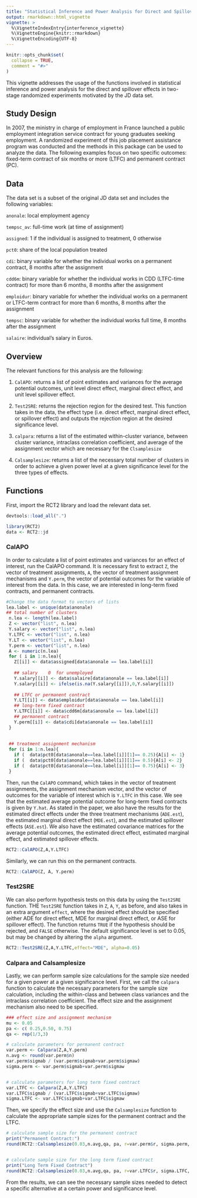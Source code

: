 ```yaml
---
title: "Statistical Inference and Power Analysis for Direct and Spillover Effects"
output: rmarkdown::html_vignette
vignette: >
  %\VignetteIndexEntry{interference_vignette}
  %\VignetteEngine{knitr::rmarkdown}
  %\VignetteEncoding{UTF-8}
---
```


```r
knitr::opts_chunk$set(
  collapse = TRUE,
  comment = "#>"
)
```

This vignette addresses the usage of the functions involved in statistical inference and power analysis for the direct and spillover effects in two-stage randomized experiments motivated by the JD data set.

## Study Design
In 2007, the ministry in charge of employment in France launched a public employment integration service contract for young graduates seeking employment. A randomized experiment of this job placement assistance program was conducted and the methods in this package can be used to analyze the data. The following examples focus on two specific outcomes: fixed-term contract of six months or more (LTFC) and permanent contract (PC).

## Data
The data set is a subset of the original JD data set and includes the following variables:

`anonale`: local employment agency

`tempsc_av`: full-time work (at time of assignment)

`assigned`: 1 if the individual is assigned to treatment, 0 otherwise

`pct0`: share of the local population treated

`cdi`: binary variable for whether the individual works on a permanent contract, 8 months after the assignment

`cdd6m`: binary variable for whether the individual works in CDD (LTFC-time contract) for more than 6 months, 8 months after the assignment

`emploidur`: binary variable for whether the individual works on a permanent or LTFC-term contract for more than 6 months, 8 months after the assignment

`tempsc`: binary variable for whether the individual works full time, 8 months after the assignment

`salaire`: individual's salary in Euros.

## Overview
The relevant functions for this analysis are the following:

1. `CalAPO`: returns a list of point estimates and variances for the average potential outcomes, unit level direct effect, marginal direct effect, and unit level spillover effect.

2. `Test2SRE`: returns the rejection region for the desired test. This function takes in the data, the effect type (i.e. direct effect, marginal direct effect, or spillover effect) and outputs the rejection region at the desired significance level.

3. `calpara`: returns a list of the estimated within-cluster variance, between cluster variance, intraclass correlation coefficient, and average of the assignment vector which are necessary for the `Clsamplesize` 


4. `Calsamplesize`: returns a list of the necessary total number of clusters in order to achieve a given power level at a given significance level for the three types of effects.

## Functions
First, import the RCT2 library and load the relevant data set.
```r
devtools::load_all(".")
```


```r
library(RCT2)
data <- RCT2::jd
```

### CalAPO
In order to calculate a list of point estimates and variances for an effect of interest, run the CalAPO command. It is necessary first to extract `Z`, the vector of treatment assignments, `A`, the vector of treatment assignment mechanisms and `Y.perm`, the vector of potential outcomes for the variable of interest from the data. In this case, we are interested in long-term fixed contracts, and permanent contracts.

```r
#Change the data format to vectors of lists
lea.label <- unique(data$anonale) 
## total number of clusters
 n.lea <- length(lea.label)
 Z <- vector("list", n.lea)
 Y.salary <- vector("list", n.lea) 
 Y.LTFC <- vector("list", n.lea) 
 Y.LT <- vector("list", n.lea) 
 Y.perm <- vector("list", n.lea) 
 A <- numeric(n.lea)
 for ( i in 1:n.lea){
   Z[[i]] <- data$assigned[data$anonale == lea.label[i]]
   
   ## salary    0  for unemployed
   Y.salary[[i]] <- data$salaire[data$anonale == lea.label[i]]
   Y.salary[[i]] <- ifelse(is.na(Y.salary[[i]]),0,Y.salary[[i]])
   
   ## LTFC or permanent contract
   Y.LT[[i]] <- data$emploidur[data$anonale == lea.label[i]]
   ## long-term fixed contract
   Y.LTFC[[i]] <- data$cdd6m[data$anonale == lea.label[i]]
   ## permanent contract
   Y.perm[[i]] <- data$cdi[data$anonale == lea.label[i]]
 }
 
 
 ## treatment assignment mechanism
 for (i in 1:n.lea){
   if (  data$pct0[data$anonale==lea.label[i]][1]== 0.25){A[i] <- 1}
   if (  data$pct0[data$anonale==lea.label[i]][1]== 0.5){A[i] <- 2}
   if (  data$pct0[data$anonale==lea.label[i]][1]== 0.75){A[i] <- 3}
 }
```


Then, run the `CalAPO` command, which takes in the vector of treatment assignments, the assignment mechanism vector, and the vector of outcomes for the variable of interest which is `Y.LTFC` in this case. We see that the estimated average potential outcome for long-term fixed contracts is given by `Y.hat`. As stated in the paper, we also have the results for the estimated direct effects under the three treatment mechanisms (`ADE.est`), the estimated marginal direct effect (`MDE.est`), and the estimated spillover effects (`ASE.est`). We also have the estimated covariance matrices for the average potential outcomes, the estimated direct effect, estimated marginal effect, and estimated spillover effects.

```r
RCT2::CalAPO(Z,A,Y.LTFC)
```

Similarly, we can run this on the permanent contracts.

```r
RCT2::CalAPO(Z, A, Y.perm)
```


### Test2SRE
We can also perform hypothesis tests on this data by using the `Test2SRE` function. THE `Test2SRE` function takes in `Z`, `A`, `Y`, as before, and also takes in an extra argument `effect`, where the desired effect should be specified (either ADE for direct effect, MDE for marginal direct effect, or ASE for spillover effect). The function returns `TRUE` if the hypothesis should be rejected, and `FALSE` otherwise. The default significance level is set to 0.05, but may be changed by altering the `alpha` argument.

```r
RCT2::Test2SRE(Z,A,Y.LTFC,effect="MDE", alpha=0.05)
```

### Calpara and Calsamplesize  
Lastly, we can perform sample size calculations for the sample size needed for a given power at a given significance level. First, we call the `calpara` function to calculate the necessary parameters for the sample size calculation, including the within-class and between class variances and the intraclass correlation coefficient. The effect size and the assignment mechanism also need to be specified.

```r
### effect size and assignment mechanism
mu <- 0.05
pa <- c( 0.25,0.50, 0.75)
qa <- rep(1/3,3)

# calculate parameters for permanent contract
var.perm <- Calpara(Z,A,Y.perm)
n.avg <- round(var.perm$n)
var.perm$sigmab / (var.perm$sigmab+var.perm$sigmaw)
sigma.perm <- var.perm$sigmab+var.perm$sigmaw


# calculate parameters for long term fixed contract
var.LTFC <- Calpara(Z,A,Y.LTFC)
var.LTFC$sigmab / (var.LTFC$sigmab+var.LTFC$sigmaw)
sigma.LTFC <- var.LTFC$sigmab+var.LTFC$sigmaw

```


Then, we specify the effect size and use the `Calsamplesize` function to calculate the appropriate sample sizes for the permanent contract and the LTFC. 

```r
# calculate sample size for the permanent contract
print("Permanent Contract:")
round(RCT2::Calsamplesize(0.03,n.avg,qa, pa, r=var.perm$r, sigma.perm, alpha=0.05, beta=0.2))


# calculate sample size for the long term fixed contract
print("Long Term Fixed Contract")
round(RCT2::Calsamplesize(0.03,n.avg,qa, pa, r=var.LTFC$r, sigma.LTFC, alpha=0.05, beta=0.2))
```

From the results, we can see the necessary sample sizes needed to detect a specific alternative at a certain power and significance level.